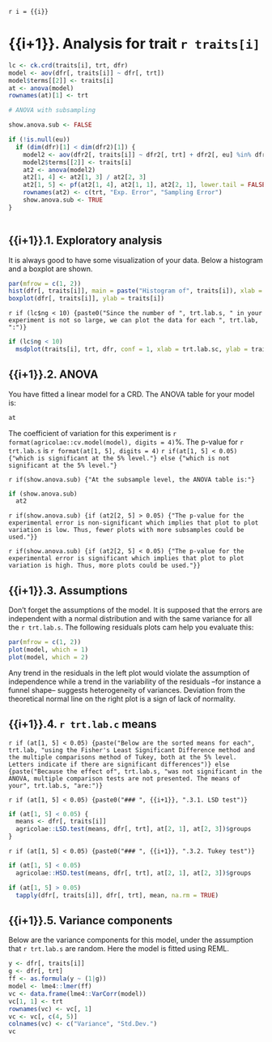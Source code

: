 `r i = {{i}}`

# {{i+1}}. Analysis for trait `r traits[i]`

```r
lc <- ck.crd(traits[i], trt, dfr)
model <- aov(dfr[, traits[i]] ~ dfr[, trt])
model$terms[[2]] <- traits[i]
at <- anova(model)
rownames(at)[1] <- trt

# ANOVA with subsampling

show.anova.sub <- FALSE

if (!is.null(eu))
  if (dim(dfr)[1] < dim(dfr2)[1]) {
    model2 <- aov(dfr2[, traits[i]] ~ dfr2[, trt] + dfr2[, eu] %in% dfr2[, trt])
    model2$terms[[2]] <- traits[i]
    at2 <- anova(model2)
    at2[1, 4] <- at2[1, 3] / at2[2, 3]
    at2[1, 5] <- pf(at2[1, 4], at2[1, 1], at2[2, 1], lower.tail = FALSE)
    rownames(at2) <- c(trt, "Exp. Error", "Sampling Error")
    show.anova.sub <- TRUE
}
  
```

## {{i+1}}.1. Exploratory analysis

It is always good to have some visualization of your data. Below a histogram and a boxplot are shown.

```r

par(mfrow = c(1, 2))
hist(dfr[, traits[i]], main = paste("Histogram of", traits[i]), xlab = traits[i])
boxplot(dfr[, traits[i]], ylab = traits[i])

```

`r if (lc$ng < 10) {paste0("Since the number of ", trt.lab.s, " in your experiment is not so large, we can plot the data for each ", trt.lab, ":")}`

```r
if (lc$ng < 10)
  msdplot(traits[i], trt, dfr, conf = 1, xlab = trt.lab.sc, ylab = traits[i], pch = 4)
```

## {{i+1}}.2. ANOVA

You have fitted a linear model for a CRD. The ANOVA table for your model is:

```r
at
```

The coefficient of variation for this experiment is `r format(agricolae::cv.model(model), digits = 4)`%.
The p-value for `r trt.lab.s` is `r format(at[1, 5], digits = 4)`
`r if(at[1, 5] < 0.05) {"which is significant at the 5% level."} else {"which is not significant at the 5% level."}`

`r if(show.anova.sub) {"At the subsample level, the ANOVA table is:"}`

```r
if (show.anova.sub)
  at2
```

`r if(show.anova.sub) {if (at2[2, 5] > 0.05) {"The p-value for the experimental error is non-significant which implies that plot to plot variation is low. Thus, fewer plots with more subsamples could be used."}}`

`r if(show.anova.sub) {if (at2[2, 5] < 0.05) {"The p-value for the experimental error is significant which implies that plot to plot variation is high. Thus, more plots could be used."}}`

## {{i+1}}.3. Assumptions

Don't forget the assumptions of the model. It is supposed that the errors are independent with a normal distribution and with the same variance for all the `r trt.lab.s`. The following residuals plots cam help you evaluate this:

```r
par(mfrow = c(1, 2))
plot(model, which = 1)
plot(model, which = 2)
```

Any trend in the residuals in the left plot would violate the assumption of independence while a trend in the variability of the residuals --for instance a funnel shape-- suggests heterogeneity of variances. Deviation from the theoretical normal line on the right plot is a sign of lack of normality.

## {{i+1}}.4. `r trt.lab.c` means

`r if (at[1, 5] < 0.05) {paste("Below are the sorted means for each", trt.lab, "using the Fisher's Least Significant Difference method and the multiple comparisons method of Tukey, both at the 5% level. Letters indicate if there are significant differences")} else {paste("Because the effect of", trt.lab.s, "was not significant in the ANOVA, multiple comparison tests are not presented. The means of your", trt.lab.s, "are:")}`

`r if (at[1, 5] < 0.05) {paste0("### ", {{i+1}}, ".3.1. LSD test")}`

```r

if (at[1, 5] < 0.05) {
  means <- dfr[, traits[i]]
  agricolae::LSD.test(means, dfr[, trt], at[2, 1], at[2, 3])$groups
}
```

`r if (at[1, 5] < 0.05) {paste0("### ", {{i+1}}, ".3.2. Tukey test")}`

```r

if (at[1, 5] < 0.05)
  agricolae::HSD.test(means, dfr[, trt], at[2, 1], at[2, 3])$groups

```

```r

if (at[1, 5] > 0.05)
  tapply(dfr[, traits[i]], dfr[, trt], mean, na.rm = TRUE)

```

## {{i+1}}.5. Variance components

Below are the variance components for this model, under the assumption that `r trt.lab.s` are random. Here the model is fitted using REML.

```r
y <- dfr[, traits[i]]
g <- dfr[, trt]
ff <- as.formula(y ~ (1|g))
model <- lme4::lmer(ff)
vc <- data.frame(lme4::VarCorr(model))
vc[1, 1] <- trt
rownames(vc) <- vc[, 1]
vc <- vc[, c(4, 5)]
colnames(vc) <- c("Variance", "Std.Dev.")
vc
```
